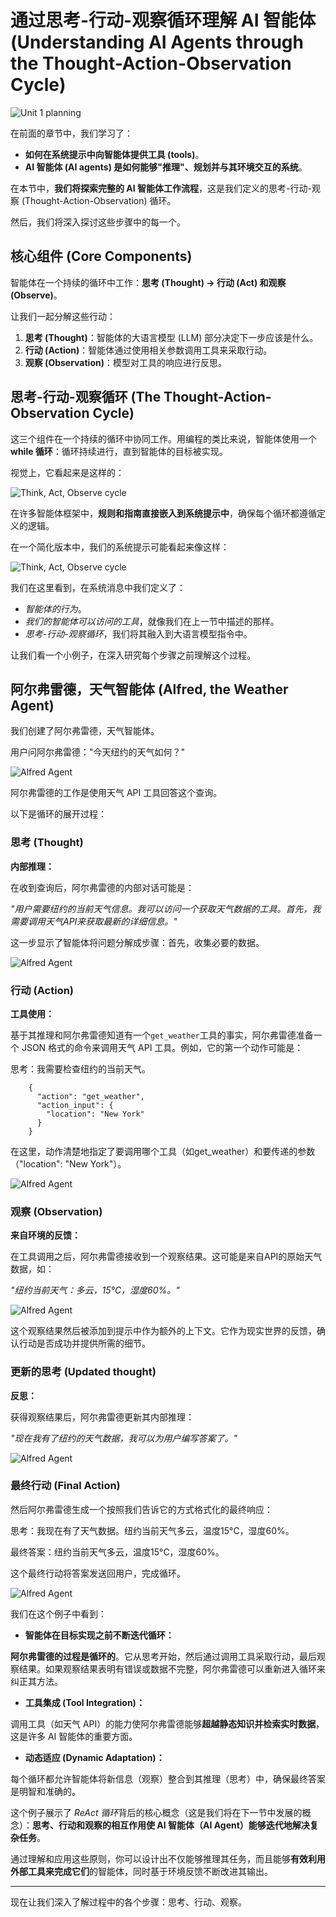 # 通过思考-行动-观察循环理解 AI 智能体 (Understanding AI Agents through the Thought-Action-Observation Cycle)

<img src="https://huggingface.co/datasets/agents-course/course-images/resolve/main/en/unit1/whiteboard-check-3.jpg" alt="Unit 1 planning"/>

在前面的章节中，我们学习了：

- **如何在系统提示中向智能体提供工具 (tools)**。
- **AI 智能体 (AI agents) 是如何能够"推理"、规划并与其环境交互的系统**。

在本节中，**我们将探索完整的 AI 智能体工作流程**，这是我们定义的思考-行动-观察 (Thought-Action-Observation) 循环。

然后，我们将深入探讨这些步骤中的每一个。

## 核心组件 (Core Components)

智能体在一个持续的循环中工作：**思考 (Thought) → 行动 (Act) 和观察 (Observe)**。

让我们一起分解这些行动：

1. **思考 (Thought)**：智能体的大语言模型 (LLM) 部分决定下一步应该是什么。
2. **行动 (Action)**：智能体通过使用相关参数调用工具来采取行动。
3. **观察 (Observation)**：模型对工具的响应进行反思。

## 思考-行动-观察循环 (The Thought-Action-Observation Cycle)

这三个组件在一个持续的循环中协同工作。用编程的类比来说，智能体使用一个 **while 循环**：循环持续进行，直到智能体的目标被实现。

视觉上，它看起来是这样的：

<img src="https://huggingface.co/datasets/agents-course/course-images/resolve/main/en/unit1/AgentCycle.gif" alt="Think, Act, Observe cycle"/>

在许多智能体框架中，**规则和指南直接嵌入到系统提示中**，确保每个循环都遵循定义的逻辑。

在一个简化版本中，我们的系统提示可能看起来像这样：

<img src="https://huggingface.co/datasets/agents-course/course-images/resolve/main/en/unit1/system_prompt_cycle.png" alt="Think, Act, Observe cycle"/>

我们在这里看到，在系统消息中我们定义了：

- *智能体的行为*。
- *我们的智能体可以访问的工具*，就像我们在上一节中描述的那样。
- *思考-行动-观察循环*，我们将其融入到大语言模型指令中。

让我们看一个小例子，在深入研究每个步骤之前理解这个过程。

## 阿尔弗雷德，天气智能体 (Alfred, the Weather Agent)

我们创建了阿尔弗雷德，天气智能体。

用户问阿尔弗雷德："今天纽约的天气如何？"

<img src="https://huggingface.co/datasets/agents-course/course-images/resolve/main/en/unit1/alfred-agent.jpg" alt="Alfred Agent"/>

阿尔弗雷德的工作是使用天气 API 工具回答这个查询。

以下是循环的展开过程：

### 思考 (Thought)

**内部推理：**

在收到查询后，阿尔弗雷德的内部对话可能是：

*"用户需要纽约的当前天气信息。我可以访问一个获取天气数据的工具。首先，我需要调用天气API来获取最新的详细信息。"*

这一步显示了智能体将问题分解成步骤：首先，收集必要的数据。

<img src="https://huggingface.co/datasets/agents-course/course-images/resolve/main/en/unit1/alfred-agent-1.jpg" alt="Alfred Agent"/>

### 行动 (Action)

**工具使用：**

基于其推理和阿尔弗雷德知道有一个`get_weather`工具的事实，阿尔弗雷德准备一个 JSON 格式的命令来调用天气 API 工具。例如，它的第一个动作可能是：

思考：我需要检查纽约的当前天气。

```
    {
      "action": "get_weather",
      "action_input": {
        "location": "New York"
      }
    }
```

在这里，动作清楚地指定了要调用哪个工具（如get_weather）和要传递的参数（"location": "New York"）。

<img src="https://huggingface.co/datasets/agents-course/course-images/resolve/main/en/unit1/alfred-agent-2.jpg" alt="Alfred Agent"/>

### 观察 (Observation)

**来自环境的反馈：**

在工具调用之后，阿尔弗雷德接收到一个观察结果。这可能是来自API的原始天气数据，如：

*"纽约当前天气：多云，15°C，湿度60%。"*

<img src="https://huggingface.co/datasets/agents-course/course-images/resolve/main/en/unit1/alfred-agent-3.jpg" alt="Alfred Agent"/>

这个观察结果然后被添加到提示中作为额外的上下文。它作为现实世界的反馈，确认行动是否成功并提供所需的细节。

### 更新的思考 (Updated thought)

**反思：**

获得观察结果后，阿尔弗雷德更新其内部推理：

*"现在我有了纽约的天气数据，我可以为用户编写答案了。"*

<img src="https://huggingface.co/datasets/agents-course/course-images/resolve/main/en/unit1/alfred-agent-4.jpg" alt="Alfred Agent"/>

### 最终行动 (Final Action)

然后阿尔弗雷德生成一个按照我们告诉它的方式格式化的最终响应：

思考：我现在有了天气数据。纽约当前天气多云，温度15°C，湿度60%。

最终答案：纽约当前天气多云，温度15°C，湿度60%。

这个最终行动将答案发送回用户，完成循环。

<img src="https://huggingface.co/datasets/agents-course/course-images/resolve/main/en/unit1/alfred-agent-5.jpg" alt="Alfred Agent"/>

我们在这个例子中看到：

- **智能体在目标实现之前不断迭代循环：**
    
**阿尔弗雷德的过程是循环的**。它从思考开始，然后通过调用工具采取行动，最后观察结果。如果观察结果表明有错误或数据不完整，阿尔弗雷德可以重新进入循环来纠正其方法。
    
- **工具集成 (Tool Integration)：**

调用工具（如天气 API）的能力使阿尔弗雷德能够**超越静态知识并检索实时数据**，这是许多 AI 智能体的重要方面。

- **动态适应 (Dynamic Adaptation)：**

每个循环都允许智能体将新信息（观察）整合到其推理（思考）中，确保最终答案是明智和准确的。
    
这个例子展示了 *ReAct 循环*背后的核心概念（这是我们将在下一节中发展的概念）：**思考、行动和观察的相互作用使 AI 智能体（AI Agent）能够迭代地解决复杂任务**。

通过理解和应用这些原则，你可以设计出不仅能够推理其任务，而且能够**有效利用外部工具来完成它们**的智能体，同时基于环境反馈不断改进其输出。

---

现在让我们深入了解过程中的各个步骤：思考、行动、观察。